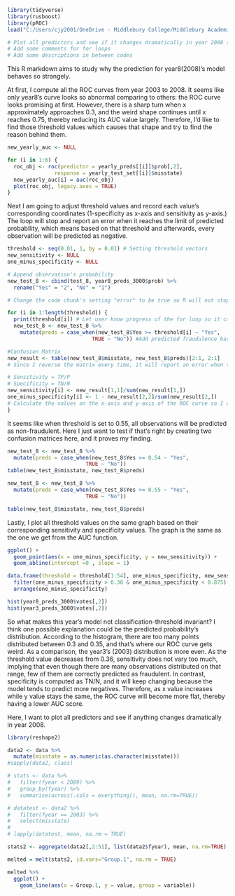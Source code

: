```r
library(tidyverse)
library(rusboost)
library(pROC)
load("C:/Users/cjy2001/OneDrive - Middlebury College/Middlebury Academic/Fall 2021/Project/Final_Data.RData")

# Plot all predictors and see if it changes dramatically in year 2008 (for loop one by one)
# Add some comments for for loops 
# Add some descriptions in between codes
```

This R markdown aims to study why the prediction for year8(2008)'s model behaves so strangely.

At first, I compute all the ROC curves from year 2003 to 2008. It seems like only year8's curve looks so abnormal comparing to others: the ROC curve looks promising at first. However, there is a sharp turn when x approximately approaches 0.3, and the weird shape continues until x reaches 0.75, thereby reducing its AUC value largely. Therefore, I'd like to find those threshold values which causes that shape and try to find the reason behind them.

```r
new_yearly_auc <- NULL

for (i in 1:6) {
  roc_obj <- roc(predictor = yearly_preds[[i]]$prob[,2], 
               response = yearly_test_set[[i]]$misstate)
  new_yearly_auc[i] = auc(roc_obj)
  plot(roc_obj, legacy.axes = TRUE)
}
```

Next I am going to adjust threshold values and record each value's corresponding coordinates (1-specificity as x-axis and sensitivity as y-axis.) The loop will stop and report an error when it reaches the limit of predicted probability, which means based on that threshold and afterwards, every observation will be predicted as negative.

```r
threshold <- seq(0.01, 1, by = 0.01) # Setting threshold vectors
new_sensitivity <- NULL
one_minus_specificity <- NULL

# Append observation's probability
new_test_8 <- cbind(test_8, year8_preds_3000$prob) %>% 
  rename("Yes" = "2", "No" = "1")
```

```r
# Change the code chunk's setting "error" to be true so R will not stop executing when there is an error

for (i in 1:length(threshold)) {
  print(threshold[i]) # Let user know progress of the for loop so it can indicate the threshold at which the for loop should stop
  new_test_8 <- new_test_8 %>%
    mutate(preds = case_when(new_test_8$Yes >= threshold[i] ~ "Yes",
                           TRUE ~ "No")) #Add predicted fraudulence based on a threshold value to the train data frame and relabel it (so we can use it to construct confusion matrix)

#Confusion Matrix
new_result <- table(new_test_8$misstate, new_test_8$preds)[2:1, 2:1]
# Since I reverse the matrix every time, it will report an error when there is only one single column in the table, which means at that threshold, all companies will be predicted to be non-fraudulent. Therefore, I can use that feature along with the previous "print" function to know the specific stopping threshold.

# Sensitivity = TP/P
# Specificity = TN/N
new_sensitivity[i] <- new_result[1,1]/sum(new_result[1,])
one_minus_specificity[i] <- 1 - new_result[2,2]/sum(new_result[2,])
# Calculate the values on the x-axis and y-axis of the ROC curve so I can construct the curve manually 
}
```

It seems like when threshold is set to 0.55, all observations will be predicted as non-fraudulent. Here I just want to test if that's right by creating two confusion matrices here, and it proves my finding.

```r
new_test_8 <- new_test_8 %>%
  mutate(preds = case_when(new_test_8$Yes >= 0.54 ~ "Yes",
                         TRUE ~ "No"))
table(new_test_8$misstate, new_test_8$preds)

new_test_8 <- new_test_8 %>%
  mutate(preds = case_when(new_test_8$Yes >= 0.55 ~ "Yes",
                         TRUE ~ "No"))

table(new_test_8$misstate, new_test_8$preds)
```

Lastly, I plot all threshold values on the same graph based on their corresponding sensitivity and specificity values. The graph is the same as the one we get from the AUC function.

```r
ggplot() + 
  geom_point(aes(x = one_minus_specificity, y = new_sensitivity)) +
  geom_abline(intercept =0 , slope = 1)

data.frame(threshold = threshold[1:54], one_minus_specificity, new_sensitivity) %>% 
  filter(one_minus_specificity > 0.38 & one_minus_specificity < 0.875) %>% 
  arrange(one_minus_specificity)

hist(year8_preds_3000$votes[,2])
hist(year3_preds_3000$votes[,2])
```

So what makes this year's model not classification-threshold invariant? I think one possible explanation could be the predicted probability's distribution. According to the histogram, there are too many points distributed between 0.3 and 0.35, and that's where our ROC curve gets weird. As a comparison, the year3's (2003) distribution is more even. As the threshold value decreases from 0.36, sensitivity does not vary too much, implying that even though there are many observations distributed on that range, few of them are correctly predicted as fraudulent. In contrast, specificity is computed as TN/N, and it will keep changing because the model tends to predict more negatives. Therefore, as x value increases while y value stays the same, the ROC curve will become more flat, thereby having a lower AUC score.

Here, I want to plot all predictors and see if anything changes dramatically in year 2008.

```r
library(reshape2)

data2 <- data %>% 
  mutate(misstate = as.numeric(as.character(misstate)))
#sapply(data2, class)

# stats <- data %>% 
#   filter(fyear < 2009) %>% 
#   group_by(fyear) %>%
#   summarise(across(.cols = everything(), mean, na.rm=TRUE))

# datatest <- data2 %>% 
#   filter(fyear == 2003) %>% 
#   select(misstate)
# 
# lapply(datatest, mean, na.rm = TRUE)

stats2 <- aggregate(data2[,2:51], list(data2$fyear), mean, na.rm=TRUE)

melted = melt(stats2, id.vars="Group.1", na.rm = TRUE)

melted %>% 
  ggplot() +
    geom_line(aes(x = Group.1, y = value, group = variable))
```


